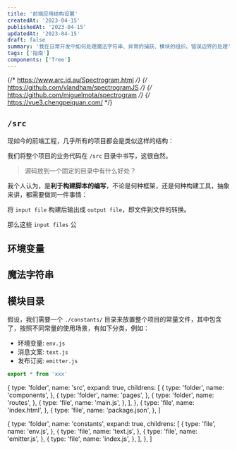 ```yaml
---
title: '前端应用结构设置'
createdAt: '2023-04-15'
publishedAt: '2023-04-15'
updatedAt: '2023-04-15'
draft: false
summary: '我在日常开发中如何处理魔法字符串、异常的捕获、模块的组织、错误边界的处理'
tags: ['指南']
components: ['Tree']
---
```


{/* https://www.arc.id.au/Spectrogram.html */}
{/* https://github.com/vlandham/spectrogramJS */}
{/* https://github.com/miguelmota/spectrogram */}
{/* https://vue3.chengpeiquan.com/ */}

## `/src`

现如今的前端工程，几乎所有的项目都会是类似这样的结构：

<Tree data={spa} />

我们将整个项目的业务代码在 `/src` 目录中书写，这很自然。

> 源码放到一个固定的目录中有什么好处？

我个人认为，是**利于构建脚本的编写**，不论是何种框架，还是何种构建工具，抽象来讲，都需要做同一件事情：

将 `input file` 构建后输出成 `output file`，即文件到文件的转换。

那么这些 `input files` 公

## 环境变量

## 魔法字符串

## 模块目录

假设，我们需要一个 `./constants/` 目录来放置整个项目的常量文件，其中包含了，按照不同常量的使用场景，有如下分类，例如：

- 环境变量: `env.js`
- 消息文案: `text.js`
- 发布订阅: `emitter.js`

<Tree data={structure} />

```js
export * from 'xxx'
```

  {
    type: 'folder',
    name: 'src',
    expand: true,
    childrens: [
      {
        type: 'folder',
        name: 'components',
      },
      {
        type: 'folder',
        name: 'pages',
      },
      {
        type: 'folder',
        name: 'routes',
      },
      {
        type: 'file',
        name: 'main.js',
      },
    ],
  },
  {
    type: 'file',
    name: 'index.html',
  },
  {
    type: 'file',
    name: 'package.json',
  },
]

  {
    type: 'folder',
    name: 'constants',
    expand: true,
    childrens: [
      {
        type: 'file',
        name: 'env.js',
      },
      {
        type: 'file',
        name: 'text.js',
      },
      {
        type: 'file',
        name: 'emitter.js',
      },
      {
        type: 'file',
        name: 'index.js',
      },
    ],
  },
]
